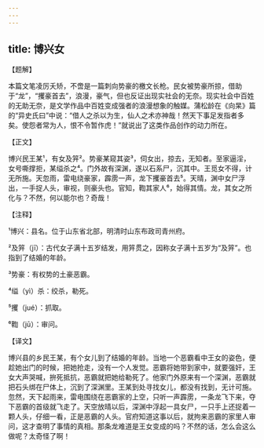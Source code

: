 ```yaml
---
---
---
```

title: 博兴女
---




【题解】


本篇文笔凌厉夭矫，不啻是一篇刺向势豪的檄文长枪。民女被势豪所掠，借助于“龙”，“攫豪首去”，浪漫，豪气，但也反证出现实社会的无奈。现实社会中百姓的无助无奈，是文学作品中百姓变成强者的浪漫想象的触媒。蒲松龄在《向杲》篇的“异史氏曰”中说：“借人之杀以为生，仙人之术亦神哉！然天下事足发指者多矣。使怨者常为人，恨不令暂作虎！”就说出了这类作品创作的动力所在。


【正文】

博兴民王某¹，有女及笄²。势豪某窥其姿³，伺女出，掠去，无知者。至家逼淫，女号嘶撑拒，某缢杀之⁴。门外故有深渊，遂以石系尸，沉其中。王觅女不得，计无所施。天忽雨，雷电绕豪家，霹雳一声，龙下攫豪首去⁵。天晴，渊中女尸浮出，一手捉人头，审视，则豪头也。官知，鞫其家人⁶，始得其情。龙，其女之所化与？不然，何以能尔也？奇哉！

【注释】


¹博兴：县名。位于山东省北部，明清时山东布政司青州府。

²及笄（jī）：古代女子满十五岁结发，用笄贯之，因称女子满十五岁为“及笄”。也指到了结婚的年龄。

³势豪：有权势的土豪恶霸。

⁴缢（yì）杀：绞杀，勒死。

⁵攫（jué）：抓取。

⁶鞫（jū）：审问。





【译文】


博兴县的乡民王某，有个女儿到了结婚的年龄。当地一个恶霸看中王女的姿色，便趁她出门的时候，把她抢走，没有一个人发觉。恶霸将她带到家中，就要强奸，王女大声哭喊，拚死抵抗，恶霸就把她给勒死了。他家门外原来有一个深渊，恶霸就把石头绑在尸体上，沉到了深渊里。王某到处寻找女儿，都没有找到，无计可施。忽然，天下起雨来，雷电围绕在恶霸家的上空，只听一声霹雳，一条龙飞下来，夺下恶霸的首级就飞走了。天空放晴以后，深渊中浮起一具女尸，一只手上还捉着一颗人头，仔细一看，正是恶霸的人头。官府知道这事以后，就拘来恶霸的家里人审问，这才查明了事情的真相。那条龙难道是王女变成的吗？不然的话，怎么会这么做呢？太奇怪了啊！